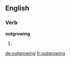 ==English==

===Verb===
'''outgrowing'''

# {{third-person singular of|outgrow}}

[[de:outgrowing]]
[[fr:outgrowing]]